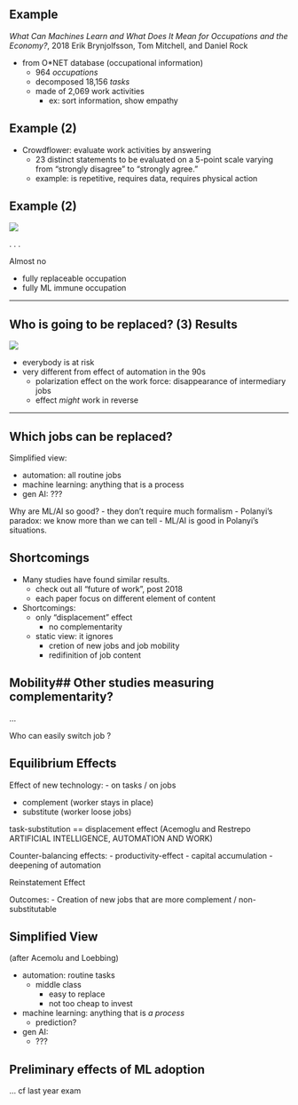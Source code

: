 
##  Example 

*What Can Machines Learn and What Does It Mean for Occupations and the Economy?*, 2018 Erik Brynjolfsson, Tom Mitchell, and Daniel Rock

- from O*NET database (occupational information)
  - 964 *occupations*
  - decomposed 18,156 *tasks*
  - made of 2,069 work activities
    - ex: sort information, show empathy

## Example (2)

- Crowdflower: evaluate work activities by answering
  - 23 distinct statements to be evaluated on a 5-point scale varying from “strongly disagree” to “strongly agree.”
  - example: is repetitive, requires data, requires physical action

## Example (2)

![](assets/result__occupations.png)

. . .

Almost no

- fully replaceable occupation
- fully ML immune occupation

----


## Who is going to be replaced? (3) Results

![](assets/result__distribution.png)

- everybody is at risk
- very different from effect of automation in the 90s
  - polarization effect on the work force: disappearance of intermediary jobs
  - effect *might* work in reverse

---


## Which jobs can be replaced?
 
Simplified view:

- automation: all routine jobs
- machine learning: anything that is a process
- gen AI: ???

Why are ML/AI so good?
  - they don't require much formalism
  - Polanyi's paradox: we know more than we can tell
  - ML/AI is good in Polanyi's situations.

## Shortcomings

- Many studies have found similar results. 
  - check out all "future of work", post 2018
  - each paper focus on different element of content

- Shortcomings:
  - only "displacement" effect
    - no complementarity
  - static view: it ignores
    - cretion of new jobs and job mobility
    - redifinition of job content





## Mobility## Other studies measuring complementarity?

...



Who can easily switch job ?

## Equilibrium Effects

Effect of new technology:
- on tasks / on jobs

- complement (worker stays in place)
- substitute (worker loose jobs)

task-substitution == displacement effect (Acemoglu and Restrepo ARTIFICIAL INTELLIGENCE, AUTOMATION AND WORK)

Counter-balancing effects:
- productivity-effect
- capital accumulation
- deepening of automation

Reinstatement Effect


Outcomes:
- Creation of new jobs that are more complement / non-substitutable


## Simplified View

(after Acemolu and Loebbing)

- automation: routine tasks
  - middle class
    - easy to replace
    - not too cheap to invest
- machine learning: anything that is *a process*
  - prediction?
- gen AI: 
  - ???

## Preliminary effects of ML adoption

... cf last year exam

